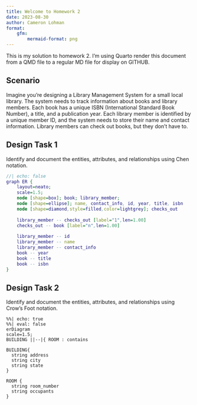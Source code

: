 ```yaml
---
title: Welcome to Homework 2
date: 2023-08-30
author: Cameron Lohman
format:
    gfm:
        mermaid-format: png
---
```


This is my solution to homework 2. I'm using Quarto render this document from a QMD file to a regular
MD file for display on GITHUB.

## Scenario

Imagine you're designing a Library Management System for a small local library. The system needs to track information about books and library members. Each book has a unique ISBN (International Standard Book Number), a title, and a publication year. Each library member is identified by a unique member ID, and the system needs to store their name and contact information. Library members can check out books, but they don’t have to.

## Design Task 1

Identify and document the entities, attributes, and relationships using Chen notation.

```dot
//| echo: false
graph ER {
    layout=neato;
    scale=1.5;
    node [shape=box]; book; library_member;
    node [shape=ellipse]; name, contact_info, id, year, title, isbn
    node [shape=diamond,style=filled,color=lightgrey]; checks_out
    
    library_member -- checks_out [label="1",len=1.00]
    checks_out -- book [label="n",len=1.00]
    
    library_member -- id
    library_member -- name
    library_member -- contact_info
    book -- year
    book -- title
    book -- isbn
}
```

## Design Task 2

Identify and document the entities, attributes, and relationships using Crow’s Foot notation.

```mermaid
%%| echo: true
%%| eval: false
erDiagram
scale=1.5;
BUILDING ||--|{ ROOM : contains

BUILDING{
  string address
  string city
  string state
}

ROOM {
  string room_number
  string occupants
}
```
